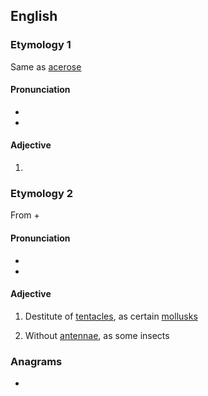 ==English==

===Etymology 1===
Same as [[acerose]]

====Pronunciation====
* {{IPA|/ˈæs.əɹ.əs/|lang=en}}
* {{hyphenation|ac|er|ous|lang=en}}

====Adjective====
{{en-adj|-}}

# {{alternative spelling of|acerose|lang=en}}

===Etymology 2===
From {{etyl|grc|en}} {{m|grc|ἀ-||not}} + {{m|grc|κέρας||horn}}

====Pronunciation====
* {{IPA|/eɪˈsɪeɹ.əs/|lang=en}}
* {{hyphenation|a|ce|rous|lang=en}}

====Adjective====
{{en-adj|-}}

# {{lb|en|zoology}} Destitute of [[tentacles]], as certain [[mollusks]]
# {{lb|en|zoology}} Without [[antennae]], as some insects

===Anagrams===
* {{l|en|carouse}}